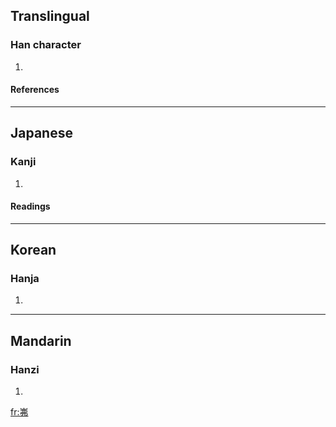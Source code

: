 ==Translingual==
===Han character===
{{Han char|rn=46|rad=山|as=05|sn=8|four=2252<sub>7</sub>|canj=山中中弓 (ULLN)}}
# {{defn|Han|sort=山05}}
====References====
{{Han ref|kx=0309.210|dkj=07989|dj=0609.160|hdz=10768.220|uh=5CAA|ud=23722|bh=CC66|bd=52326}}
----
==Japanese==
===Kanji===
{{ja-kanji|grade=|rs=山05}}
# {{defn|Japanese}} 
====Readings====
{{ja-readings|on=[[ふつ]] (futsu), [[ぶち]] (buchi)|kun=[[やまみち]] (yamamichi)}}
----
==Korean==
===Hanja===
{{ko-hanja|hangeul=불|rv=bul|mr=pul}}
# {{defn|Korean}}
----
==Mandarin==
===Hanzi===
{{cmn-hanzi|pin=[[fú]] (fu2)|wg=fu<sup>2</sup>}}
# {{defn|Mandarin}}

[[fr:岪]]